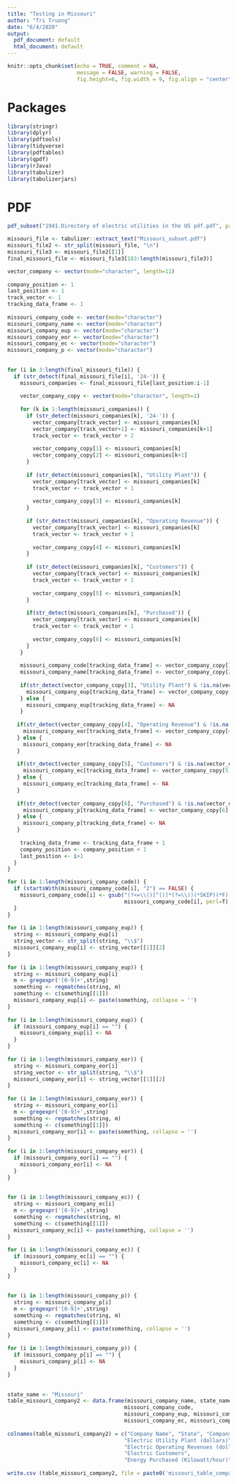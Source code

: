 ```yaml
---     
title: "Testing in Missouri"     
author: "Tri Truong"     
date: "6/4/2020"     
output:      
  pdf_document: default     
  html_document: default     
---     
```

      
```r
knitr::opts_chunk$set(echo = TRUE, comment = NA,      
                      message = FALSE, warning = FALSE,     
                      fig.height=6, fig.width = 9, fig.align = "center")     
```     
      
# Packages     
      
```r
library(stringr)     
library(dplyr)     
library(pdftools)     
library(tidyverse)     
library(pdftables)     
library(qpdf)     
library(rJava)     
library(tabulizer)     
library(tabulizerjars)     
```     
      
# PDF     
      
```r
pdf_subset("1941.Directory of electric utilities in the US pdf.pdf", page= 506:535, output= "Missouri_subset.pdf")     
```     
      
      
```r
missouri_file <- tabulizer::extract_text("Missouri_subset.pdf")     
missouri_file2 <- str_split(missouri_file, "\n")     
missouri_file3 <- missouri_file2[[1]]     
final_missouri_file <- missouri_file3[183:length(missouri_file3)]     
```     
  

     
      
```r
vector_company <- vector(mode="character", length=11)     
      
company_position <- 1     
last_position <- 1     
track_vector <- 1     
tracking_data_frame <- 1     
      
missouri_company_code <- vector(mode="character")     
missouri_company_name <- vector(mode="character")     
missouri_company_eup <- vector(mode="character")     
missouri_company_eor <- vector(mode="character")     
missouri_company_ec <- vector(mode="character")     
missouri_company_p <- vector(mode="character")     
      
      
for (i in 3:length(final_missouri_file)) {     
  if (str_detect(final_missouri_file[i], '24-')) {     
    missouri_companies <- final_missouri_file[last_position:i-1]     
         
    vector_company_copy <- vector(mode="character", length=1)     
         
    for (k in 1:length(missouri_companies)) {     
      if (str_detect(missouri_companies[k], '24-')) {     
        vector_company[track_vector] <- missouri_companies[k]     
        vector_company[track_vector+1] <- missouri_companies[k+1]     
        track_vector <- track_vector + 2     
             
        vector_company_copy[1] <- missouri_companies[k]     
        vector_company_copy[2] <- missouri_companies[k+1]     
      }     
           
      if (str_detect(missouri_companies[k], "Utility Plant")) {     
        vector_company[track_vector] <- missouri_companies[k]     
        track_vector <- track_vector + 1     
             
        vector_company_copy[3] <- missouri_companies[k]     
      }     
           
      if (str_detect(missouri_companies[k], "Operating Revenue")) {     
        vector_company[track_vector] <- missouri_companies[k]     
        track_vector <- track_vector + 1     
             
        vector_company_copy[4] <- missouri_companies[k]     
      }     
           
      if (str_detect(missouri_companies[k], "Customers")) {     
        vector_company[track_vector] <- missouri_companies[k]     
        track_vector <- track_vector + 1     
             
        vector_company_copy[5] <- missouri_companies[k]     
      }     
           
      if(str_detect(missouri_companies[k], "Purchased")) {     
        vector_company[track_vector] <- missouri_companies[k]     
        track_vector <- track_vector + 1     
             
        vector_company_copy[6] <- missouri_companies[k]     
      }     
    }     
        
    missouri_company_code[tracking_data_frame] <- vector_company_copy[1]     
    missouri_company_name[tracking_data_frame] <- vector_company_copy[2]     
         
    if(str_detect(vector_company_copy[3], "Utility Plant") & !is.na(vector_company_copy[3])) {     
      missouri_company_eup[tracking_data_frame] <- vector_company_copy[3]     
    } else {     
      missouri_company_eup[tracking_data_frame] <- NA     
    }     
         
   if(str_detect(vector_company_copy[4], "Operating Revenue") & !is.na(vector_company_copy[4])) {     
     missouri_company_eor[tracking_data_frame] <- vector_company_copy[4]     
   } else {     
     missouri_company_eor[tracking_data_frame] <- NA     
   }     
      
   if(str_detect(vector_company_copy[5], "Customers") & !is.na(vector_company_copy[5])) {     
     missouri_company_ec[tracking_data_frame] <- vector_company_copy[5]     
   } else {     
     missouri_company_ec[tracking_data_frame] <- NA     
   }     
      
   if(str_detect(vector_company_copy[6], "Purchased") & !is.na(vector_company_copy[6])) {     
     missouri_company_p[tracking_data_frame] <- vector_company_copy[6]     
   } else {     
     missouri_company_p[tracking_data_frame] <- NA     
   }     
      
    tracking_data_frame <- tracking_data_frame + 1     
    company_position <- company_position + 1     
    last_position <- i+1     
  }     
}     
```     
      
      
```r
for (i in 1:length(missouri_company_code)) {     
  if (startsWith(missouri_company_code[i], "2") == FALSE) {     
    missouri_company_code[i] <- gsub("(?<=\\()[^()]*(?=\\))(*SKIP)(*F)|.", "",      
                                     missouri_company_code[i], perl=T)     
  }     
}     
      
for (i in 1:length(missouri_company_eup)) {     
  string <- missouri_company_eup[i]     
  string_vector <- str_split(string, "\\$")     
  missouri_company_eup[i] <- string_vector[[1]][2]     
}     
      
for (i in 1:length(missouri_company_eup)) {     
  string <- missouri_company_eup[i]     
  m <- gregexpr('[0-9]+',string)     
  something <- regmatches(string, m)     
  something <- c(something[[1]])     
  missouri_company_eup[i] <- paste(something, collapse = '')     
}     
      
for (i in 1:length(missouri_company_eup)) {     
  if (missouri_company_eup[i] == "") {     
    missouri_company_eup[i] <- NA     
  }     
}     
      
for (i in 1:length(missouri_company_eor)) {     
  string <- missouri_company_eor[i]     
  string_vector <- str_split(string, "\\$")     
  missouri_company_eor[i] <- string_vector[[1]][2]     
}     
      
for (i in 1:length(missouri_company_eor)) {     
  string <- missouri_company_eor[i]     
  m <- gregexpr('[0-9]+',string)     
  something <- regmatches(string, m)     
  something <- c(something[[1]])     
  missouri_company_eor[i] <- paste(something, collapse = '')     
}     
      
for (i in 1:length(missouri_company_eor)) {     
  if (missouri_company_eor[i] == "") {     
    missouri_company_eor[i] <- NA     
  }     
}     
      
      
for (i in 1:length(missouri_company_ec)) {     
  string <- missouri_company_ec[i]     
  m <- gregexpr('[0-9]+',string)     
  something <- regmatches(string, m)     
  something <- c(something[[1]])     
  missouri_company_ec[i] <- paste(something, collapse = '')     
}     
      
for (i in 1:length(missouri_company_ec)) {     
  if (missouri_company_ec[i] == "") {     
    missouri_company_ec[i] <- NA     
  }     
}     
      
      
for (i in 1:length(missouri_company_p)) {     
  string <- missouri_company_p[i]     
  m <- gregexpr('[0-9]+',string)     
  something <- regmatches(string, m)     
  something <- c(something[[1]])     
  missouri_company_p[i] <- paste(something, collapse = '')     
}     
      
for (i in 1:length(missouri_company_p)) {     
  if (missouri_company_p[i] == "") {     
    missouri_company_p[i] <- NA     
  }     
}     
      
      
state_name <- "Missouri"     
table_missouri_company2 <- data.frame(missouri_company_name, state_name,      
                                     missouri_company_code,      
                                     missouri_company_eup, missouri_company_eor,     
                                     missouri_company_ec, missouri_company_p)     
      
colnames(table_missouri_company2) = c("Company Name", "State", "Company Code",      
                                     "Electric Utility Plant (dollars)",      
                                     "Electric Operating Revenues (dollars)",     
                                     "Electric Customers",      
                                     "Energy Purchased (Kilowatt/hour)")     
      
write.csv (table_missouri_company2, file = paste0('missouri_table_company_1941', '.csv'))     
```     
 
 